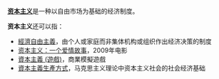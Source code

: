 '''[[资本主义|资本主义]]'''是一种以自由市场为基础的经济制度。

'''资本主义'''还可以指：
*[[經濟自由主義|經濟自由主義]]，由个人或家庭而非集体机构或组织作出经济决策的制度
*[[资本主义：一个爱情故事|资本主义：一个爱情故事]]，2009年电影
*[[資本主義_(遊戲)|資本主義 (遊戲)]]，商業模擬遊戲
*[[資本主義生產方式_(馬克思主義理論)|資本主義生產方式]]，马克思主义理论中资本主义社会的社会经济基础
{{Disambig|Cat=四字消歧义}}